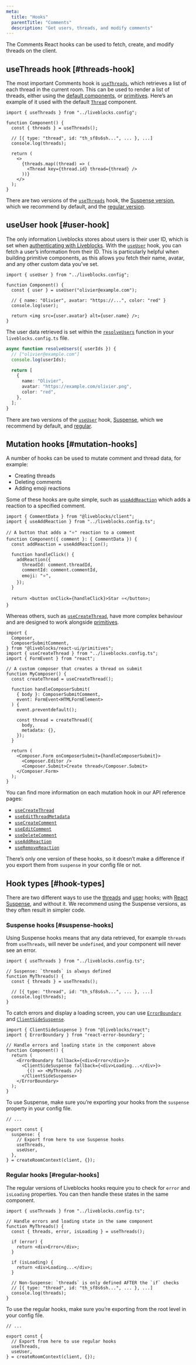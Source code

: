 ```yaml
---
meta:
  title: "Hooks"
  parentTitle: "Comments"
  description: "Get users, threads, and modify comments"
---
```


The Comments React hooks can be used to fetch, create, and modify threads on the
client.

## useThreads hook [#threads-hook]

The most important Comments hook is
[`useThreads`](/docs/api-reference/liveblocks-react#useThreads), which retrieves
a list of each thread in the current room. This can be used to render a list of
threads, either using the
[default components](/docs/products/comments/default-components), or
[primitives](/docs/products/comments/primitives). Here’s an example of it used
with the default [`Thread`](/docs/api-reference/liveblocks-react-ui#Thread)
component.

```tsx
import { useThreads } from "../liveblocks.config";

function Component() {
  const { threads } = useThreads();

  // [{ type: "thread", id: "th_sf8s6sh...", ... }, ...]
  console.log(threads);

  return (
    <>
      {threads.map((thread) => (
        <Thread key={thread.id} thread={thread} />
      ))}
    </>
  );
}
```

There are two versions of the
[`useThreads`](/docs/api-reference/liveblocks-react#useThreads) hook, the
[Suspense version](#suspense-hooks), which we recommend by default, and the
[regular version](#regular-hooks).

## useUser hook [#user-hook]

The only information Liveblocks stores about users is their user ID, which is
set when [authenticating with Liveblocks](/docs/authentication). With the
[`useUser`](/docs/api-reference/liveblocks-react#useUser) hook, you can fetch a
user’s information from their ID. This is particularly helpful when building
primitive components, as this allows you fetch their name, avatar, and any other
custom data you’ve set.

```tsx
import { useUser } from "../liveblocks.config";

function Component() {
  const { user } = useUser("olivier@example.com");

  // { name: "Olivier", avatar: "https://...", color: "red" }
  console.log(user);

  return <img src={user.avatar} alt={user.name} />;
}
```

The user data retrieved is set within the
[`resolveUsers`](/docs/api-reference/liveblocks-client#resolveUsers) function in
your `liveblocks.config.ts` file.

```ts
async function resolveUsers({ userIds }) {
  // ["olivier@example.com"]
  console.log(userIds);

  return [
    {
      name: "Olivier",
      avatar: "https://example.com/olivier.png",
      color: "red",
    },
  ];
}
```

There are two versions of the
[`useUser`](/docs/api-reference/liveblocks-client#useUser) hook,
[Suspense](#suspense-hooks), which we recommend by default, and
[regular](#regular-hooks).

## Mutation hooks [#mutation-hooks]

A number of hooks can be used to mutate comment and thread data, for example:

- Creating threads
- Deleting comments
- Adding emoji reactions

Some of these hooks are quite simple, such as
[`useAddReaction`](/docs/api-reference/liveblocks-react#useAddReaction) which
adds a reaction to a specified comment.

```tsx highlight="6,9-13"
import { CommentData } from "@liveblocks/client";
import { useAddReaction } from "../liveblocks.config.ts";

// A button that adds a "⭐" reaction to a comment
function Component({ comment }: { CommentData }) {
  const addReaction = useAddReaction();

  function handleClick() {
    addReaction({
      threadId: comment.threadId,
      commentId: comment.commentId,
      emoji: "⭐",
    });
  }

  return <button onClick={handleClick}>Star ⭐</button>;
}
```

Whereas others, such as
[`useCreateThread`](/docs/api-reference/liveblocks-react#useCreateThread), have
more complex behaviour and are designed to work alongside
[primitives](/docs/products/comments/primitives).

```tsx highlight="10,18-21"
import {
  Composer,
  ComposerSubmitComment,
} from "@liveblocks/react-ui/primitives";
import { useCreateThread } from "../liveblocks.config.ts";
import { FormEvent } from "react";

// A custom composer that creates a thread on submit
function MyComposer() {
  const createThread = useCreateThread();

  function handleComposerSubmit(
    { body }: ComposerSubmitComment,
    event: FormEvent<HTMLFormElement>
  ) {
    event.preventdefault();

    const thread = createThread({
      body,
      metadata: {},
    });
  }

  return (
    <Composer.Form onComposerSubmit={handleComposerSubmit}>
      <Composer.Editor />
      <Composer.Submit>Create thread</Composer.Submit>
    </Composer.Form>
  );
}
```

You can find more information on each mutation hook in our API reference pages:

- [`useCreateThread`](/docs/api-reference/liveblocks-react#useCreateThread)
- [`useEditThreadMetadata`](/docs/api-reference/liveblocks-react#useEditThreadMetadata)
- [`useCreateComment`](/docs/api-reference/liveblocks-react#useCreateComment)
- [`useEditComment`](/docs/api-reference/liveblocks-react#useEditComment)
- [`useDeleteComment`](/docs/api-reference/liveblocks-react#useDeleteComment)
- [`useAddReaction`](/docs/api-reference/liveblocks-react#useAddReaction)
- [`useRemoveReaction`](/docs/api-reference/liveblocks-react#useRemoveReaction)

There’s only one version of these hooks, so it doesn’t make a difference if you
export them from `suspense` in your config file or not.

## Hook types [#hook-types]

There are two different ways to use the [threads](#threads-hook) and
[user](#user-hook) hooks; with
[React Suspense](https://react.dev/reference/react/Suspense), and without it. We
recommend using the Suspense versions, as they often result in simpler code.

### Suspense hooks [#suspense-hooks]

Using Suspense hooks means that any data retrieved, for example `threads` from
`useThreads`, will never be `undefined`, and your component will never see an
error.

```tsx
import { useThreads } from "../liveblocks.config.ts";

// Suspense: `threads` is always defined
function MyThreads() {
  const { threads } = useThreads();

  // [{ type: "thread", id: "th_sf8s6sh...", ... }, ...]
  console.log(threads);
}
```

To catch errors and display a loading screen, you can use
[`ErrorBoundary`](https://www.npmjs.com/package/react-error-boundary) and
[`ClientSideSuspense`](/docs/api-reference/liveblocks-react#suspense-avoid-ssr).

```tsx highlight="7-11"
import { ClientSideSuspense } from "@liveblocks/react";
import { ErrorBoundary } from "react-error-boundary";

// Handle errors and loading state in the component above
function Component() {
  return (
    <ErrorBoundary fallback={<div>Error</div>}>
      <ClientSideSuspense fallback={<div>Loading...</div>}>
        {() => <MyThreads />}
      </ClientSideSuspense>
    </ErrorBoundary>
  );
}
```

To use Suspense, make sure you’re exporting your hooks from the `suspense`
property in your config file.

```tsx file="liveblocks.config.ts" highlight="5-7"
// ...

export const {
  suspense: {
    // Export from here to use Suspense hooks
    useThreads,
    useUser,
  },
} = createRoomContext(client, {});
```

### Regular hooks [#regular-hooks]

The regular versions of Liveblocks hooks require you to check for `error` and
`isLoading` properties. You can then handle these states in the same component.

```tsx
import { useThreads } from "../liveblocks.config.ts";

// Handle errors and loading state in the same component
function MyThreads() {
  const { threads, error, isLoading } = useThreads();

  if (error) {
    return <div>Error</div>;
  }

  if (isLoading) {
    return <div>Loading...</div>;
  }

  // Non-Suspense: `threads` is only defined AFTER the `if` checks
  // [{ type: "thread", id: "th_sf8s6sh...", ... }, ...]
  console.log(threads);
}
```

To use the regular hooks, make sure you’re exporting from the root level in your
config file.

```tsx file="liveblocks.config.ts" highlight="4-6"
// ...

export const {
  // Export from here to use regular hooks
  useThreads,
  useUser,
} = createRoomContext(client, {});
```
